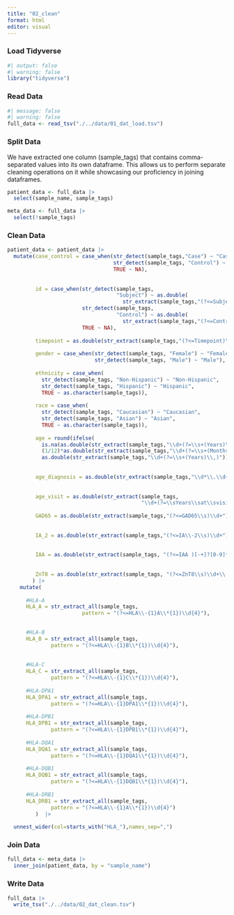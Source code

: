 ```yaml
---
title: "02_clean"
format: html
editor: visual
---
```


### Load Tidyverse

```r
#| output: false
#| warning: false
library("tidyverse")
```

### Read Data

```r
#| message: false
#| warning: false
full_data <- read_tsv("./../data/01_dat_load.tsv")
```

### Split Data

We have extracted one column (sample_tags) that contains comma-separated values into its own dataframe. This allows us to perform separate cleaning operations on it while showcasing our proficiency in joining dataframes.

```r
patient_data <- full_data |>
  select(sample_name, sample_tags)

meta_data <- full_data |>
  select(!sample_tags)
```

### Clean Data

```r
patient_data <- patient_data |>
  mutate(case_control = case_when(str_detect(sample_tags,"Case") ~ "Case",
                                  str_detect(sample_tags, "Control") ~ "Control",
                                  TRUE ~ NA),
         
         
         id = case_when(str_detect(sample_tags, 
                                   "Subject") ~ as.double(
                                     str_extract(sample_tags,"(?<=Subject[^,])\\d+")),
                        str_detect(sample_tags, 
                                   "Control") ~ as.double(
                                     str_extract(sample_tags,"(?<=Control[^,])\\d+")),
                        TRUE ~ NA),
         
         timepoint = as.double(str_extract(sample_tags,"(?<=Timepoint)\\s+\\d+[.\\d+]?")),
         
         gender = case_when(str_detect(sample_tags, "Female") ~ "Female",
                            str_detect(sample_tags, "Male") ~ "Male"),
         
         ethnicity = case_when(
           str_detect(sample_tags, "Non-Hispanic") ~ "Non-Hispanic",
           str_detect(sample_tags, "Hispanic") ~ "Hispanic",
           TRUE ~ as.character(sample_tags)),
          
         race = case_when(
           str_detect(sample_tags, "Caucasian") ~ "Caucasian",
           str_detect(sample_tags, "Asian") ~ "Asian",
           TRUE ~ as.character(sample_tags)),
         
         age = round(ifelse(
           is.na(as.double(str_extract(sample_tags,"\\d+(?=\\s+(Years)\\,)"))),
           (1/12)*as.double(str_extract(sample_tags,"\\d+(?=\\s+(Months)\\,)")),
           as.double(str_extract(sample_tags,"\\d+(?=\\s+(Years)\\,)"))),2),
         
         
         age_diagnosis = as.double(str_extract(sample_tags,"\\d*\\.\\d+(?=\\sYears\\sat\\sdiagnosis)")),
         
         
         age_visit = as.double(str_extract(sample_tags,
                                           "\\d+(?=\\sYears\\sat\\svisit)")),
         
         GAD65 = as.double(str_extract(sample_tags,"(?<=GAD65\\s)\\d+")),
         
         
         IA_2 = as.double(str_extract(sample_tags,"(?<=IA\\-2\\s)\\d+")),
         
         
         IAA = as.double(str_extract(sample_tags, "(?<=IAA )[-+]?[0-9]*\\.?[0-9]+")),
         
         
         ZnT8 = as.double(str_extract(sample_tags, "(?<=ZnT8\\s)\\d+\\.\\d+"))
        ) |> 
    mutate(
      
      #HLA-A
      HLA_A = str_extract_all(sample_tags,
                        pattern = "(?<=HLA\\-{1}A\\*{1})\\d{4}"),

      
      #HLA-B
      HLA_B = str_extract_all(sample_tags,
              pattern = "(?<=HLA\\-{1}B\\*{1})\\d{4}"),
      
      
      #HLA-C
      HLA_C = str_extract_all(sample_tags,
              pattern = "(?<=HLA\\-{1}C\\*{1})\\d{4}"),
      
      #HLA-DPA1
      HLA_DPA1 = str_extract_all(sample_tags,
              pattern = "(?<=HLA\\-{1}DPA1\\*{1})\\d{4}"),
      
      #HLA-DPB1
      HLA_DPB1 = str_extract_all(sample_tags,
              pattern = "(?<=HLA\\-{1}DPB1\\*{1})\\d{4}"),
      
      #HLA-DQA1
      HLA_DQA1 = str_extract_all(sample_tags,
              pattern = "(?<=HLA\\-{1}DQA1\\*{1})\\d{4}"),
      
      #HLA-DQB1
      HLA_DQB1 = str_extract_all(sample_tags,
              pattern = "(?<=HLA\\-{1}DQB1\\*{1})\\d{4}"),
      
      #HLA-DRB1
      HLA_DRB1 = str_extract_all(sample_tags,
              pattern = "(?<=HLA\\-{1}A\\*{1})\\d{4}")
         )  |>
         
  unnest_wider(col=starts_with("HLA_"),names_sep=",")
```

### Join Data

```r
full_data <- meta_data |>
  inner_join(patient_data, by = "sample_name")
```

### Write Data

```r
full_data |>
  write_tsv("./../data/02_dat_clean.tsv")
```
